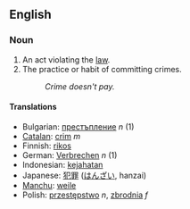 ==English==

===Noun===

# An act violating the [[law]].
# The practice or habit of committing crimes.
#: ''Crime doesn't pay.''

====Translations====
*Bulgarian: [[престъпление]] ''n'' (1)
*[[Catalan]]: [[crim]] ''m''
*Finnish: [[rikos]]
*German: [[Verbrechen]] ''n'' (1)
*Indonesian: [[jahat|kejahatan]]
*Japanese: [[犯罪]] ([[はんざい]], hanzai)
*[[Manchu]]: [[weile]]
*Polish: [[przestępstwo]] ''n'', [[zbrodnia]] ''f''